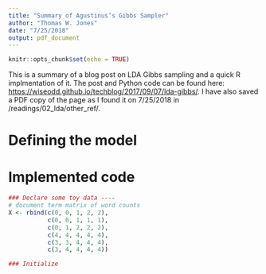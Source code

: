 ```yaml
---
title: "Summary of Agustinus’s Gibbs Sampler"
author: "Thomas W. Jones"
date: "7/25/2018"
output: pdf_document
---
```


```r
knitr::opts_chunk$set(echo = TRUE)
```

This is a summary of a blog post on LDA Gibbs sampling and a quick R implmentation of it. The post and Python code can be found here:  [https://wiseodd.github.io/techblog/2017/09/07/lda-gibbs/](https://wiseodd.github.io/techblog/2017/09/07/lda-gibbs/). I have also saved a PDF copy of the page as I found it on 7/25/2018 in /readings/02_lda/other_ref/. 

# Defining the model

# Implemented code

```r
### Declare some toy data ----
# document term matrix of word counts
X <- rbind(c(0, 0, 1, 2, 2),
           c(0, 0, 1, 1, 1),
           c(0, 1, 2, 2, 2),
           c(4, 4, 4, 4, 4),
           c(3, 3, 4, 4, 4),
           c(3, 4, 4, 4, 4))

### Initialize 
```

